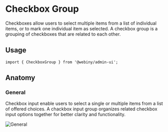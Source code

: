

<Meta of={CheckboxGroupStories} />

# Checkbox Group

Checkboxes allow users to select multiple items from a list of individual items, or to mark one individual item as selected. A checkbox group is a grouping of checkboxes that are related to each other.

<Canvas of={CheckboxGroupStories.Default} />

## Usage

```
import { CheckboxGroup } from '@webiny/admin-ui';
```

## Anatomy

### General
Checkbox input enable users to select a single or multiple items from a list of offered choices. A chackbox input group organizes related checkbox input options together for better clarity and functionality.

<img src="/images/storybook/checkbox-group/general.png" alt="General"/>




